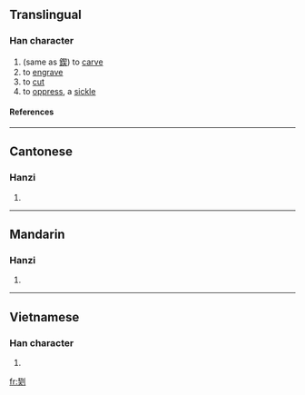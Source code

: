 ==Translingual==
===Han character===
{{Han char|rn=18|rad=刀|as=09|sn=11|four=|canj=手大中弓 (QKLN)}}
# (same as [[鍥]]) to [[carve]]
# to [[engrave]]
# to [[cut]]
# to [[oppress]], a [[sickle]]
====References====
{{Han ref|kx=0142.220|hdz=10347.110|uh=34F6|ud=13558}}
----
==Cantonese==
===Hanzi===
{{yue-hanzi|jyut=|y=kit3}}
# {{defn|Cantonese}}
----
==Mandarin==
===Hanzi===
{{cmn-hanzi|pin=[[qiè]] ([[qie4]])|wg=ch'ieh<sup>4</sup>}}
# {{defn|Mandarin}}
----
==Vietnamese==
===Han character===
{{vi-hantu|[[khía]]}}
# {{defn|Vietnamese}}

[[fr:㓶]]